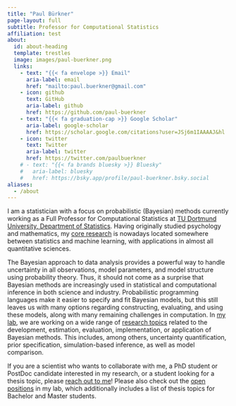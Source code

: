 ```yaml
---
title: "Paul Bürkner"
page-layout: full
subtitle: Professor for Computational Statistics
affiliation: test
about:
  id: about-heading
  template: trestles
  image: images/paul-buerkner.png
  links:
    - text: "{{< fa envelope >}} Email"
      aria-label: email
      href: "mailto:paul.buerkner@gmail.com"
    - icon: github
      text: GitHub
      aria-label: github
      href: https://github.com/paul-buerkner
    - text: "{{< fa graduation-cap >}} Google Scholar"
      aria-label: google-scholar
      href: https://scholar.google.com/citations?user=JSj6m1IAAAAJ&hl
    - icon: twitter
      text: Twitter
      aria-label: twitter
      href: https://twitter.com/paulbuerkner
    # - text: "{{< fa brands bluesky >}} Bluesky"
    #   aria-label: bluesky
    #   href: https://bsky.app/profile/paul-buerkner.bsky.social
aliases:
  - /about
---
```


:::{#about-heading}

I am a statistician with a focus on probabilistic (Bayesian) methods currently
working as a Full Professor for Computational Statistics at [TU Dortmund
University, Department of Statistics](https://statistik.tu-dortmund.de/en/department/). 
Having originally studied psychology and mathematics, my [core research](../research/)
is nowadays located somewhere between statistics and machine learning, 
with applications in almost all quantitative sciences.

The Bayesian approach to data analysis provides a powerful way to handle
uncertainty in all observations, model parameters, and model structure using
probability theory. Thus, it should not come as a surprise that Bayesian methods
are increasingly used in statistical and computational inference in both science
and industry. Probabilistic programming languages make it easier to specify and
fit Bayesian models, but this still leaves us with many options regarding
constructing, evaluating, and using these models, along with many remaining
challenges in computation. In [my lab](../people), we are working on a wide
range of [research topics](../research/) related to the development, estimation,
evaluation, implementation, or application of Bayesian methods. This includes, among others,
uncertainty quantification, prior specification, simulation-based inference, as
well as model comparison.

If you are a scientist who wants to collaborate with me, a PhD student or PostDoc
candidate interested in my research, or a student looking for a thesis topic,
please [reach out to me](mailto:paul.buerkner@gmail.com)! Please also check
out the [open positions](../positions) in my lab, which additionally includes a list
of thesis topics for Bachelor and Master students.

:::
